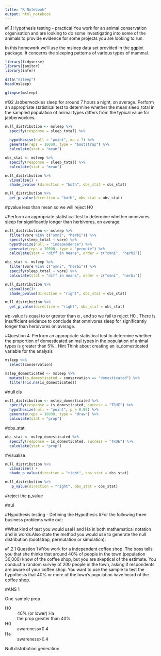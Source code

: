 ```yaml
---
title: "R Notebook"
output: html_notebook
---
```

#1.1 Hypothesis testing - practical
You work for an animal conservation organisation and are looking to do some investigating into some of the animals to provide evidence for some projects you are looking to run.

In this homework we’ll use the msleep data set provided in the ggplot package. It concerns the sleeping patterns of various types of mammal.



```r
library(tidyverse)
library(janitor)
library(infer)
```

```r
data("msleep")
head(msleep)
```

```r
glimpse(msleep)
```
#Q2 Jabberwockies sleep for around 7 hours a night, on average. Perform an appropriate statistical test to determine whether the mean sleep_total in the sampled population of animal types differs from the typical value for jabberwockies.


```r
null_distribution <- msleep %>%
  specify(response = sleep_total) %>%
  
  hypothesise(null = "point", mu = 7) %>%
  generate(reps = 10000, type = "bootstrap") %>%
  calculate(stat = "mean")

```

```r
obs_stat <- msleep %>%
  specify(response = sleep_total) %>%
  calculate(stat = "mean")
```

```r
null_distribution %>%
  visualise() +
  shade_pvalue (direction = "both", obs_stat = obs_stat)
```

```r
null_distribution %>%
  get_p_value(direction = "both", obs_stat = obs_stat)
```
#pvalue less than mean so we will reject H0 



#Perform an appropriate statistical test to determine whether omnivores sleep for significantly longer than herbivores, on average.




```r
null_distribution <- msleep %>% 
  filter(vore %in% c("omni", "herbi")) %>%
  specify(sleep_total ~ vore) %>%
  hypothesize(null = "independence") %>%
  generate(reps = 10000, type = "permute") %>%
  calculate(stat = "diff in means", order = c("omni", "herbi"))
```

```r
obs_stat <- msleep %>%
  filter(vore %in% c("omni", "herbi")) %>%
  specify(sleep_total ~ vore) %>%
  calculate(stat = "diff in means", order = c("omni", "herbi"))

```

```r
null_distribution %>% 
  visualise()+
  shade_pvalue(direction = "right", obs_stat = obs_stat)
```

```r
null_distribution %>%
  get_p_value(direction = "right", obs_stat = obs_stat)
```

#p-value is equal to or greater than α
, and so we fail to reject H0
. There is insufficient evidence to conclude that omnivores sleep for significantly longer than herbivores on average.

#Question 4. Perform an appropriate statistical test to determine whether the proportion of domesticated animal types in the population of animal types is greater than 5%
. 
 Hint
Think about creating an is_domesticated variable for the analysis

```r
msleep %>% 
  select(conservation)
```

```r
mslep_domesticated <- msleep %>% 
  mutate(is_domesticated = conservation == "domesticated") %>%
  filter(!is.na(is_domesticated)) 

```

#null dis
```r
null_distribution <- mslep_domesticated %>%
  specify(response = is_domesticated, success = "TRUE") %>%
  hypothesize(null = "point", p = 0.05) %>%
  generate(reps = 10000, type = "draw") %>%
  calculate(stat = "prop")

```
#obs_stat


```r
obs_stat <- mslep_domesticated %>%
  specify(response = is_domesticated, success = "TRUE") %>%
  calculate(stat = "prop")

```
#visualise

```r
null_distribution %>%
  visualise() +
  shade_p_value(direction = "right", obs_stat = obs_stat)
```

```r
null_distribution %>%
   p_value(direction = "right", obs_stat = obs_stat)
```

#reject the p_value


#nul





#Hypothesis testing - Defining the Hypothesis
#For the following three business problems write out:

#What kind of test you would useH and Ha in both mathematical notation and in words.Also state the method you would use to generate the null distribution (bootstrap, permutation or simulation).


#1.2.1 Question 1
#You work for a independent coffee shop. The boss tells you that she thinks that around 40% of people in the town (population 30,000) know of the coffee shop, but you are skeptical of the estimate. You conduct a random survey of 200 people in the town, asking if respondents are aware of your coffee shop. You want to use the sample to test the hypothesis that 40% or more of the town’s population have heard of the coffee shop.

#ANS 1



One-sample prop

H0
:  40%
 (or lower)
Ha
: the prop greater than 40%


H0
: awareness=0.4

Ha
: awareness>0.4

Null distribution generation


